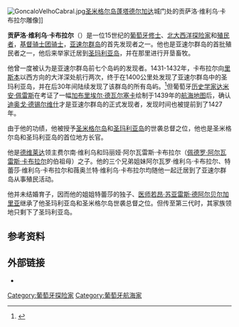 [[Image:GoncaloVelhoCabral.jpg|thumb]][[圣米格尔岛|圣米格尔岛]][[蓬塔德尔加达|蓬塔德尔加达]]城门处的贡萨洛·维利乌·卡布拉尔雕像]]

'''贡萨洛·维利乌·卡布拉尔'''（{{lang-pt|'''Gonçalo Velho Cabral'''}}）是一位15世纪的[[葡萄牙|葡萄牙]][[修士|修士]]、[[北大西洋|北大西洋]][[探险家|探险家]]和[[殖民者|殖民者]]，[[基督骑士团|基督骑士团]][[骑士|骑士]]，[[亚速尔群岛|亚速尔群岛]]的首先发现者之一。他也是亚速尔群岛的首批殖民者之一，他后来举家迁居到[[圣玛利亚岛|圣玛利亚岛]]，并在那里进行开垦畜牧。

他曾一度被认为是亚速尔群岛前七个岛屿的发现者。1431-1432年，卡布拉尔向[[里斯本|里斯本]]以西方向的大洋深处航行两次，终于在1400公里处发现了亚速尔群岛中的圣玛利亚岛，并在后30年间陆续发现了该群岛的所有岛屿。<ref>{{cite book |last=约·彼·马吉多维奇/著 |first=屈瑞 云海/译 |authorlink= |title=世界探险史 |year=2006年 |publisher=海南出版社 |location= |isbn=7-80700-114-3}}</ref>但葡萄牙[[历史学家|历史学家]][[达米安·佩雷斯|达米安·佩雷斯]]在考证了一幅[[加布里埃尔·德瓦尔塞卡|加布里埃尔·德瓦尔塞卡]]绘制于1439年的[[航海地图|航海地图]]后，确认[[迪奥戈·德锡尔维什|迪奥戈·德锡尔维什]]才是亚速尔群岛的正式发现者，发现时间也被提前到了1427年。

由于他的功绩，他被授予[[圣米格尔岛|圣米格尔岛]]和[[圣玛利亚岛|圣玛利亚岛]]的世袭总督之位，他也是圣米格尔岛和圣玛利亚岛的首位地方长官。

他是[[德维莱达|德维莱达]]领主费尔南·维利乌和玛丽娅·阿尔瓦雷斯·卡布拉尔（[[佩德罗·阿尔瓦雷斯·卡布拉尔|佩德罗·阿尔瓦雷斯·卡布拉尔]]的伯祖母）之子。他的三个兄弟姐妹阿尔瓦罗·维利乌·卡布拉尔、特蕾莎·维利乌·卡布拉尔和薇奥兰特·维利乌·卡布拉尔均随他一起迁居到了亚速尔群岛从事殖民活动。

他并未结婚育子，因而他的姐姐特蕾莎的独子、[[医师|医师]][[若昂·苏亚雷斯·德阿尔贝尔加里亚|若昂·苏亚雷斯·德阿尔贝尔加里亚]]继承了他圣玛利亚岛和圣米格尔岛世袭总督之位。但传至第三代时，其家族领地只剩下了圣玛利亚岛。

==参考资料==
<references/>

==外部链接==
*{{geneall|403152}}

{{探险家小作品}}

{{DEFAULTSORT:Velho, Goncalo}}
[[Category:葡萄牙探险家|Category:葡萄牙探险家]]
[[Category:葡萄牙航海家|Category:葡萄牙航海家]]